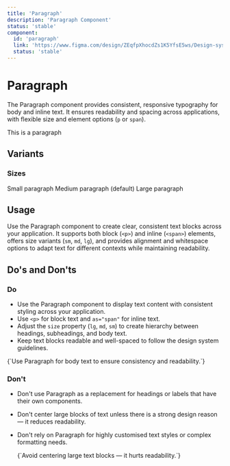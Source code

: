 ```yaml
---
title: 'Paragraph'
description: 'Paragraph Component'
status: 'stable'
component:
  id: 'paragraph'
  link: 'https://www.figma.com/design/ZEqfpXhocdZs1K5YfsE5ws/Design-system?node-id=32-923&t=Re0xIRAmWNDNItHY-4'
  status: 'stable'
---
```


# Paragraph

The Paragraph component provides consistent, responsive typography for body and inline text. It ensures readability and spacing across applications, with flexible size and element options (`p` or `span`).

<Section current="design">

<ComponentPreview>
  <Paragraph>This is a paragraph</Paragraph>
</ComponentPreview>
<FigmaPreviewButton href="https://www.figma.com/design/ZEqfpXhocdZs1K5YfsE5ws/Design-system?node-id=32-923&t=Re0xIRAmWNDNItHY-4" />

## Variants

### Sizes

<ComponentContainer>
  <Paragraph size="sm">Small paragraph</Paragraph>
</ComponentContainer>

<ComponentContainer>
  <Paragraph size="md">Medium paragraph (default)</Paragraph>
</ComponentContainer>

<ComponentContainer>
  <Paragraph size="lg">Large paragraph</Paragraph>
</ComponentContainer>

## Usage

Use the Paragraph component to create clear, consistent text blocks across your application. It supports both block (`<p>`) and inline (`<span>`) elements, offers size variants (`sm`, `md`, `lg`), and provides alignment and whitespace options to adapt text for different contexts while maintaining readability.

## Do's and Don'ts

### Do

- Use the Paragraph component to display text content with consistent styling across your application.
- Use `<p>` for block text and `as="span"` for inline text.
- Adjust the `size` property (`lg`, `md`, `sm`) to create hierarchy between headings, subheadings, and body text.
- Keep text blocks readable and well-spaced to follow the design system guidelines.

<ComponentContainer>
  <Paragraph size="md" align="start">
    {`Use Paragraph for body text to ensure consistency and readability.`}
  </Paragraph>
</ComponentContainer>

### Don't

- Don't use Paragraph as a replacement for headings or labels that have their own components.
- Don't center large blocks of text unless there is a strong design reason — it reduces readability.
- Don't rely on Paragraph for highly customised text styles or complex formatting needs.

  <ComponentContainer>
    <Paragraph size="lg" align="center">
      {`Avoid centering large text blocks — it hurts readability.`}
    </Paragraph>
  </ComponentContainer>

</Section>
